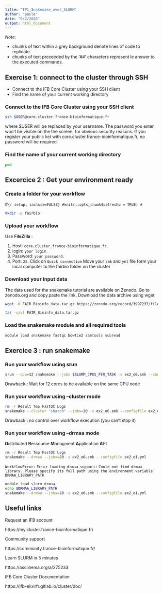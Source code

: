 ```yaml
---
title: "TP1_Snakemake_over_SLURM"
author: "paule"
date: "9/2/2020"
output: html_document
---
```


*Note*: 

* chunks of text within a grey background denote lines of code to replicate.
* chunks of text preceeded by the '##' characters represent le answer to the executed commands.

## Exercise 1: connect to the cluster through SSH

* Connect to the IFB Core Cluster using your SSH client
* Find the name of your current working directory

###  Connect to the IFB Core Cluster using your SSH client

```bash
ssh $USER@core.cluster.france-bioinformatique.fr
```
where $USER will be replaced by your username. The password you enter won't be visible on the the screen, for obvious security reasons. 
If you register your public ket with core.cluster.france-bioinformatique.fr, no password will be required.

### Find the name of your current working directory

```bash
pwd
```



## Excercice 2 : Get your environment ready
### Create a folder for your workflow
#```{r setup, include=FALSE}
#knitr::opts_chunk$set(echo = TRUE)
#```


```bash
mkdir -p fairbio
```

### Upload your workflow
Use **FileZilla** :

1. Host: `core.cluster.france-bioinformatique.fr`.
2. login: `your login`.
3. Password: `your password`.
4. Port: `22`.
Click on `Quick connection`
Move your `smk` and `yml` file form your local computer to the fairbio folder on the cluster

### Download your input data
The data used for the snakemake tutorial are available on Zenodo. Go to zenodo.org and copy.paste the link.
Download the data archive using wget
```bash
wget -O FAIR_Bioinfo_data.tar.gz https://zenodo.org/record/3997237/files/FAIR_FAIR_Bioinfo_data.tar.gz?download=1

tar -xzvf FAIR_Bioinfo_data.tar.gz
```

### Load the snakemake module and all required tools
```bash
module load snakemake fastqc bowtie2 samtools subread
```

## Exercice 3 : run snakemake
### Run your workflow using srun
```bash
srun --cpu=12 snakemake --jobs $SLURM_CPUS_PER_TASK -s ex2_o6.smk --configfile ex2_o1.yml
```
Drawback : Wait for 12 cores to be available on the same CPU node

### Run your workflow using --cluster mode
```bash
rm -r Result Tmp FastQC Logs
snakemake --cluster "sbatch" --jobs=20 -s ex2_o6.smk --configfile ex2_o1.yml
```
Drawback : no control over workflow execution (you can't stop it)

### Run your workflow using --drmaa mode
**D**istributed **R**essource **M**anagment **A**pplication **A**PI
```bash
rm -r Result Tmp FastQC Logs
snakemake --drmaa --jobs=20 -s ex2_o6.smk --configfile ex2_o1.yml
```
`WorkflowError:`
`Error loading drmaa support:`
`Could not find drmaa library. Please specify its full path using the environment variable DRMAA_LIBRARY_PATH`

```bash
module load slurm-drmaa
echo $DRMAA_LIBRARY_PATH
snakemake --drmaa --jobs=20 -s ex2_o6.smk --configfile ex2_o1.yml
```

## Useful links
Request an IFB account

https://my.cluster.france-bioinformatique.fr/

Community support

https://community.france-bioinformatique.fr/

Learn SLURM in 5 minutes

https://asciinema.org/a/275233

IFB Core Cluster Documentation 

https://ifb-elixirfr.gitlab.io/cluster/doc/

